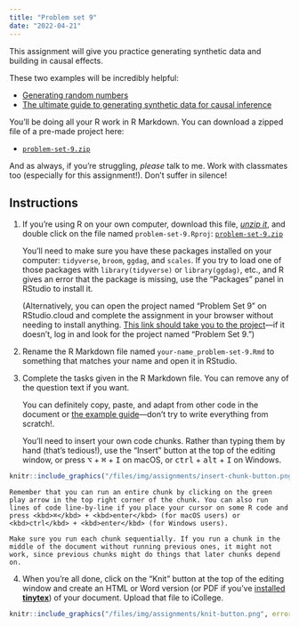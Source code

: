 ```yaml
---
title: "Problem set 9"
date: "2022-04-21"
---
```


This assignment will give you practice generating synthetic data and building in causal effects.

These two examples will be incredibly helpful:

- [Generating random numbers](/example/random-numbers.qmd)
- [The ultimate guide to generating synthetic data for causal inference](/example/synthetic-data.qmd)


You'll be doing all your R work in R Markdown. You can download a zipped file of a pre-made project here:

- [<i class="fas fa-file-archive"></i> `problem-set-9.zip`](/projects/problem-set-9.zip)

And as always, if you're struggling, *please* talk to me. Work with classmates too (especially for this assignment!). Don't suffer in silence!


## Instructions

1. If you're using R on your own computer, download this file, [*unzip it*](/resource/unzipping.qmd), and double click on the file named `problem-set-9.Rproj`: [<i class="fas fa-file-archive"></i> `problem-set-9.zip`](/projects/problem-set-9.zip)

    You'll need to make sure you have these packages installed on your computer: `tidyverse`, `broom`, `ggdag`, and `scales`. If you try to load one of those packages with `library(tidyverse)` or `library(ggdag)`, etc., and R gives an error that the package is missing, use the "Packages" panel in RStudio to install it.

    (Alternatively, you can open the project named "Problem Set 9" on RStudio.cloud and complete the assignment in your browser without needing to install anything. [This link should take you to the project](https://rstudio.cloud/spaces/205054/project/3424177)—if it doesn't, log in and look for the project named "Problem Set 9.")

2. Rename the R Markdown file named `your-name_problem-set-9.Rmd` to something that matches your name and open it in RStudio.

3. Complete the tasks given in the R Markdown file. You can remove any of the question text if you want.

    You can definitely copy, paste, and adapt from other code in the document or [the example guide](/example/synthetic-data.qmd)—don't try to write everything from scratch!.

    You'll need to insert your own code chunks. Rather than typing them by hand (that's tedious!), use the "Insert" button at the top of the editing window, or press  <kbd>⌥</kbd> + <kbd>⌘</kbd> + <kbd>I</kbd> on macOS, or <kbd>ctrl</kbd> + <kbd>alt</kbd> + <kbd>I</kbd> on Windows.

```r
knitr::include_graphics("/files/img/assignments/insert-chunk-button.png", error = FALSE)
```

    Remember that you can run an entire chunk by clicking on the green play arrow in the top right corner of the chunk. You can also run lines of code line-by-line if you place your cursor on some R code and press <kbd>⌘</kbd> + <kbd>enter</kbd> (for macOS users) or <kbd>ctrl</kbd> + <kbd>enter</kbd> (for Windows users).

    Make sure you run each chunk sequentially. If you run a chunk in the middle of the document without running previous ones, it might not work, since previous chunks might do things that later chunks depend on.

4. When you're all done, click on the "Knit" button at the top of the editing window and create an HTML or Word version (or PDF if you've [installed **tinytex**](/resource/install.qmd#install-tinytex)) of your document. Upload that file to iCollege.

```r
knitr::include_graphics("/files/img/assignments/knit-button.png", error = FALSE)
```
